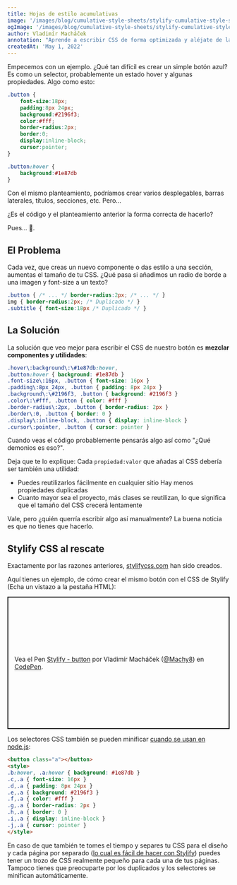 ```yaml
---
title: Hojas de estilo acumulativas
image: '/images/blog/cumulative-style-sheets/stylify-cumulative-style-sheets.jpg'
ogImage: '/images/blog/cumulative-style-sheets/stylify-cumulative-style-sheets-og-image.jpg'
author: Vladimír Macháček
annotation: "Aprende a escribir CSS de forma optimizada y aléjate de las costosas refactorizaciones"
createdAt: 'May 1, 2022'
---
```


Empecemos con un ejemplo. ¿Qué tan difícil es crear un simple botón azul? Es como un selector, probablemente un estado hover y algunas propiedades. Algo como esto:

```css
.button {
	font-size:18px;
	padding:8px 24px;
	background:#2196f3;
	color:#fff;
	border-radius:2px;
	border:0;
	display:inline-block;
	cursor:pointer;
}

.button:hover {
	background:#1e87db
}
```
Con el mismo planteamiento, podríamos crear varios desplegables, barras laterales, títulos, secciones, etc. Pero...

¿Es el código y el planteamiento anterior la forma correcta de hacerlo?

Pues... 🤷.

## El Problema
Cada vez, que creas un nuevo componente o das estilo a una sección, aumentas el tamaño de tu CSS. ¿Qué pasa si añadimos un radio de borde a una imagen y font-size a un texto?

```css
.button { /* ... */ border-radius:2px; /* ... */ }
img { border-radius:2px; /* Duplicado */ }
.subtitle { font-size:18px /* Duplicado */ }
```

## La Solución
La solución que veo mejor para escribir el CSS de nuestro botón es **mezclar componentes y utilidades**:

```css
.hover\:background\:\#1e87db:hover,
.button:hover { background: #1e87db }
.font-size\:16px, .button { font-size: 16px }
.padding\:8px_24px, .button { padding: 8px 24px }
.background\:\#2196f3, .button { background: #2196f3 }
.color\:\#fff, .button { color: #fff }
.border-radius\:2px, .button { border-radius: 2px }
.border\:0, .button { border: 0 }
.display\:inline-block, .button { display: inline-block }
.cursor\:pointer, .button { cursor: pointer }
```

Cuando veas el código probablemente pensarás algo así como "¿Qué demonios es eso?".

Deja que te lo explique: Cada `propiedad:valor` que añadas al CSS debería ser también una utilidad:
- Puedes reutilizarlos fácilmente en cualquier sitio
Hay menos propiedades duplicadas
- Cuanto mayor sea el proyecto, más clases se reutilizan, lo que significa que el tamaño del CSS crecerá lentamente

Vale, pero ¿quién querría escribir algo así manualmente? La buena noticia es que no tienes que hacerlo.

## Stylify CSS al rescate
Exactamente por las razones anteriores, [stylifycss.com](/) han sido creados.

Aquí tienes un ejemplo, de cómo crear el mismo botón con el CSS de Stylify (Echa un vistazo a la pestaña HTML):

<p class="codepen" data-height="300" data-default-tab="html,result" data-slug-hash="KKQKReX" data-user="Machy8" style="height: 300px; box-sizing: border-box; display: flex; align-items: center; justify-content: center; border: 2px solid; margin: 1em 0; padding: 1em;">
	<span>Vea el Pen <a href="https://codepen.io/Machy8/pen/KKQKReX"> Stylify - button</a> por Vladimír Macháček (<a href="https://codepen.io/Machy8">@Machy8</a>) en <a href="https://codepen.io">CodePen</a>.</span>
</p>
<script async defer src="https://cpwebassets.codepen.io/assets/embed/ei.js"></script>


Los selectores CSS también se pueden minificar [cuando se usan en node.js](/es/docs/stylify/compiler#usage):

```html
<button class="a"></button>
<style>
.b:hover, .a:hover { background: #1e87db }
.c,.a { font-size: 16px }
.d,.a { padding: 8px 24px }
.e,.a { background: #2196f3 }
.f,.a { color: #fff }
.g,.a { border-radius: 2px }
.h,.a { border: 0 }
.i,.a { display: inline-block }
.j,.a { cursor: pointer }
</style>
```

En caso de que también te tomes el tiempo y separes tu CSS para el diseño y cada página por separado ([lo cual es fácil de hacer con Stylify](/es/docs/bundler#installation)) puedes tener un trozo de CSS realmente pequeño para cada una de tus páginas.
Tampoco tienes que preocuparte por los duplicados y los selectores se minifican automáticamente.
